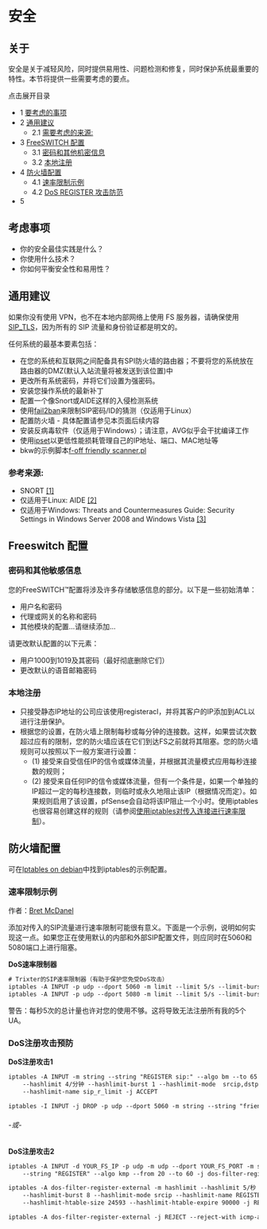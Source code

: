 # 安全

## 关于

安全是关于减轻风险，同时提供易用性、问题检测和修复，同时保护系统最重要的特性。本节将提供一些需要考虑的要点。

点击展开目录

* 1 [要考虑的事项](#considerations)
* 2 [通用建议](#general-recommendations)
   * 2.1 [需要考虑的来源:](#sources-to-consider)
* 3 [FreeSWITCH 配置](#freeswitch-configuration)
   * 3.1 [密码和其他机密信息](#passwords-and-other-confidential-information--)
   * 3.2 [本地注册](#local-registrations)
* 4 [防火墙配置](#firewall-configuration)
   * 4.1 [速率限制示例](#rate-limit-examples)
   * 4.2 [DoS REGISTER 攻击防范](#dos-register-attack-prevention)
* 5 [](#--)

## 考虑事项

* 你的安全最佳实践是什么？
* 你使用什么技术？
* 你如何平衡安全性和易用性？

## 通用建议

如果你没有使用 VPN，也不在本地内部网络上使用 FS 服务器，请确保使用[SIP\_TLS](https://wiki.freeswitch.org/wiki/SIP%5FTLS "SIP TLS")，因为所有的 SIP 流量和身份验证都是明文的。

任何系统的最基本要素包括：

* 在您的系统和互联网之间配备具有SPI防火墙的路由器；不要将您的系统放在路由器的DMZ(默认入站流量将被发送到该位置)中
* 更改所有系统密码，并将它们设置为强密码。
* 安装您操作系统的最新补丁
* 配置一个像Snort或AIDE这样的入侵检测系统
* 使用[fail2ban](Fail2Ban_1049236.mdx#centos)[](https://wiki.freeswitch.org/wiki/Fail2ban "Fail2ban")来限制SIP密码/ID的猜测（仅适用于Linux）
* 配置防火墙 - 具体配置请参见本页面后续内容
* 安装反病毒软件（仅适用于Windows）；请注意，AVG似乎会干扰编译工作
* 使用[ipset](http://ipset.netfilter.org/)以更低性能损耗管理自己的IP地址、端口、MAC地址等
* bkw的示例脚本[f-off friendly scanner.pl](https://freeswitch.org/stash/projects/FS/repos/freeswitch/browse/scripts/perl/f-off-friendly-scanner.pl)

### 参考来源:

* SNORT [\[1\]](http://www.snort.org/)
* 仅适用于Linux: AIDE [\[2\]](http://packages.ubuntu.com/dapper/aide)
* 仅适用于Windows: Threats and Countermeasures Guide: Security Settings in Windows Server 2008 and Windows Vista [\[3\]](http://technet.microsoft.com/en-us/library/dd349791%28WS.10%29.aspx)

## Freeswitch 配置

### 密码和其他敏感信息  

您的FreeSWITCH™配置将涉及许多存储敏感信息的部分。以下是一些初始清单：

* 用户名和密码
* 代理或网关的名称和密码
* 其他模块的配置...请继续添加...

请更改默认配置的以下元素：

* 用户1000到1019及其密码（最好彻底删除它们）
* 更改默认的语音邮箱密码

### 本地注册

* 只接受静态IP地址的公司应该使用registeracl，并将其客户的IP添加到ACL以进行注册保护。
* 根据您的设置，在防火墙上限制每秒或每分钟的连接数。这样，如果尝试次数超过应有的限制，您的防火墙应该在它们到达FS之前就将其阻塞。您的防火墙规则可以按照以下一般方案进行设置：
   * (1) 接受来自受信任IP的信令或媒体流量，并根据其流量模式应用每秒连接数的规则；
   * (2) 接受来自任何IP的信令或媒体流量，但有一个条件是，如果一个单独的IP超过一定的每秒连接数，则临时或永久地阻止该IP（根据情况而定）。如果规则启用了该设置，pfSense会自动将该IP阻止一个小时。使用iptables也很容易创建这样的规则（请参阅[使用iptables对传入连接进行速率限制](http://www.debian-administration.org/articles/187)）。

## 防火墙配置

可在[Iptables on debian](../Networking/Firewall_1048908.mdx#about)中找到iptables的示例配置。

### 速率限制示例

作者：[Bret McDanel](https://freeswitch.org/confluence/display/~trixter)

添加对传入的SIP流量进行速率限制可能很有意义。下面是一个示例，说明如何实现这一点。如果您正在使用默认的内部和外部SIP配置文件，则应同时在5060和5080端口上进行阻塞。

**DoS速率限制器**

```xml
# Trixter的SIP速率限制器（有助于保护您免受DoS攻击）
iptables -A INPUT -p udp --dport 5060 -m limit --limit 5/s --limit-burst 5 -i eth0 -j REJECT
iptables -A INPUT -p udp --dport 5080 -m limit --limit 5/s --limit-burst 5 -i eth0 -j REJECT
```

警告：每秒5次的总计量也许对您的使用不够。这将导致无法注册所有我的5个UA。

### DoS注册攻击预防

**DoS注册攻击1**

```xml
iptables -A INPUT -m string --string "REGISTER sip:" --algo bm --to 65 -m hashlimit \
    --hashlimit 4/分钟 --hashlimit-burst 1 --hashlimit-mode  srcip,dstport \
    --hashlimit-name sip_r_limit -j ACCEPT

iptables -I INPUT -j DROP -p udp --dport 5060 -m string --string "friendly-scanner" --algo bm
```

###### \-或-

**DoS注册攻击2**

```xml
iptables -A INPUT -d YOUR_FS_IP -p udp -m udp --dport YOUR_FS_PORT -m string \
    --string "REGISTER" --algo kmp --from 20 --to 60 -j dos-filter-register-external 

iptables -A dos-filter-register-external -m hashlimit --hashlimit 5/秒 \
    --hashlimit-burst 8 --hashlimit-mode srcip --hashlimit-name REGISTER \
    --hashlimit-htable-size 24593 --hashlimit-htable-expire 90000 -j RETURN 

iptables -A dos-filter-register-external -j REJECT --reject-with icmp-admin-prohibited
```

##